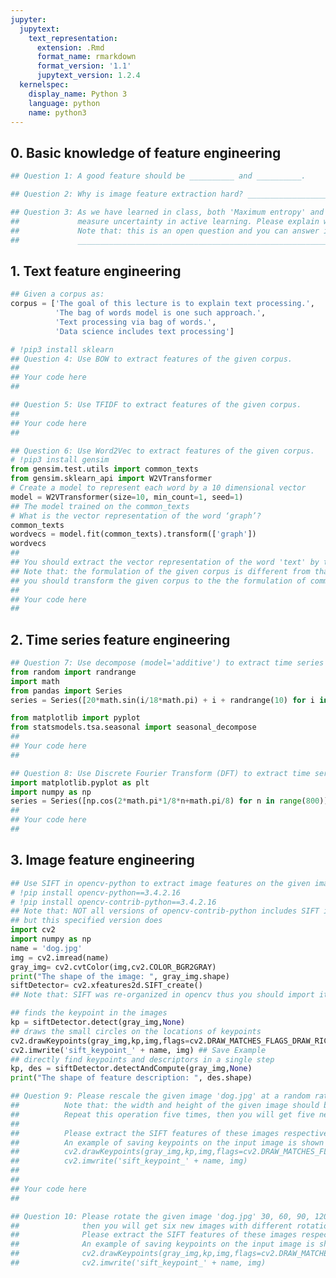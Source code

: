 ```yaml
---
jupyter:
  jupytext:
    text_representation:
      extension: .Rmd
      format_name: rmarkdown
      format_version: '1.1'
      jupytext_version: 1.2.4
  kernelspec:
    display_name: Python 3
    language: python
    name: python3
---
```


## 0. Basic knowledge of feature engineering

```python
## Question 1: A good feature should be __________ and __________.
```

```python
## Question 2: Why is image feature extraction hard? __________________________________________________
```

```python
## Question 3: As we have learned in class, both 'Maximum entropy' and 'Smallest margin' can be used to
##             measure uncertainty in active learning. Please explain which one is better for active learning and why?
##             Note that: this is an open question and you can answer in Chinese as well.
##             ______________________________________________________________________________________
```

## 1. Text feature engineering

```python
## Given a corpus as:
corpus = ['The goal of this lecture is to explain text processing.',
          'The bag of words model is one such approach.',
          'Text processing via bag of words.',
          'Data science includes text processing']
```

```python
# !pip3 install sklearn
## Question 4: Use BOW to extract features of the given corpus. 
## 
## Your code here
## 
```

```python
## Question 5: Use TFIDF to extract features of the given corpus. 
## 
## Your code here
## 
```

```python
## Question 6: Use Word2Vec to extract features of the given corpus. 
# !pip3 install gensim
from gensim.test.utils import common_texts
from gensim.sklearn_api import W2VTransformer
# Create a model to represent each word by a 10 dimensional vector
model = W2VTransformer(size=10, min_count=1, seed=1)
## The model trained on the common_texts
# What is the vector representation of the word ‘graph’? 
common_texts
wordvecs = model.fit(common_texts).transform(['graph']) 
wordvecs
## 
## You should extract the vector representation of the word 'text' by the model trained on the given corpus.
## Note that: the formulation of the given corpus is different from that of common_texts, 
## you should transform the given corpus to the the formulation of common_texts first.
## 
## Your code here
## 
```

## 2. Time series feature engineering

```python
## Question 7: Use decompose (model='additive') to extract time series features of the given time series
from random import randrange
import math
from pandas import Series
series = Series([20*math.sin(i/18*math.pi) + i + randrange(10) for i in range(1,360)])
```

```python
from matplotlib import pyplot
from statsmodels.tsa.seasonal import seasonal_decompose
## 
## Your code here
## 
```

```python
## Question 8: Use Discrete Fourier Transform (DFT) to extract time series features of the given time series
import matplotlib.pyplot as plt
import numpy as np
series = Series([np.cos(2*math.pi*1/8*n+math.pi/8) for n in range(800)])
## 
## Your code here
## 
```

## 3. Image feature engineering

```python
## Use SIFT in opencv-python to extract image features on the given image 'morning.jpg'
# !pip install opencv-python==3.4.2.16
# !pip install opencv-contrib-python==3.4.2.16
## Note that: NOT all versions of opencv-contrib-python includes SIFT in cv2.xfeatures2d, 
## but this specified version does
import cv2
import numpy as np
name = 'dog.jpg'
img = cv2.imread(name)
gray_img= cv2.cvtColor(img,cv2.COLOR_BGR2GRAY)
print("The shape of the image: ", gray_img.shape)
siftDetector= cv2.xfeatures2d.SIFT_create()
## Note that: SIFT was re-organized in opencv thus you should import it like this.

## finds the keypoint in the images
kp = siftDetector.detect(gray_img,None)
## draws the small circles on the locations of keypoints
cv2.drawKeypoints(gray_img,kp,img,flags=cv2.DRAW_MATCHES_FLAGS_DRAW_RICH_KEYPOINTS)
cv2.imwrite('sift_keypoint_' + name, img) ## Save Example
## directly find keypoints and descriptors in a single step 
kp, des = siftDetector.detectAndCompute(gray_img,None)
print("The shape of feature description: ", des.shape)
```

```python
## Question 9: Please rescale the given image 'dog.jpg' at a random ratio between 0.3 with 1.5.
##          Note that: the width and height of the given image should be rescaled at a different ratio.
##          Repeat this operation five times, then you will get five new images with different scale.
##
##          Please extract the SIFT features of these images respectively and use 'imwrite' to save them.
##          An example of saving keypoints on the input image is shown as follow:
##          cv2.drawKeypoints(gray_img,kp,img,flags=cv2.DRAW_MATCHES_FLAGS_DRAW_RICH_KEYPOINTS)
##          cv2.imwrite('sift_keypoint_' + name, img)
##
## 
## Your code here
## 
```

```python
## Question 10: Please rotate the given image 'dog.jpg' 30, 60, 90, 120, 150, 180 degrees clockwise,
##              then you will get six new images with different rotation angle.
##              Please extract the SIFT features of these images respectively and use 'imwrite' to save them.
##              An example of saving keypoints on the input image is shown as follow:
##              cv2.drawKeypoints(gray_img,kp,img,flags=cv2.DRAW_MATCHES_FLAGS_DRAW_RICH_KEYPOINTS)
##              cv2.imwrite('sift_keypoint_' + name, img)
```

```python

```

